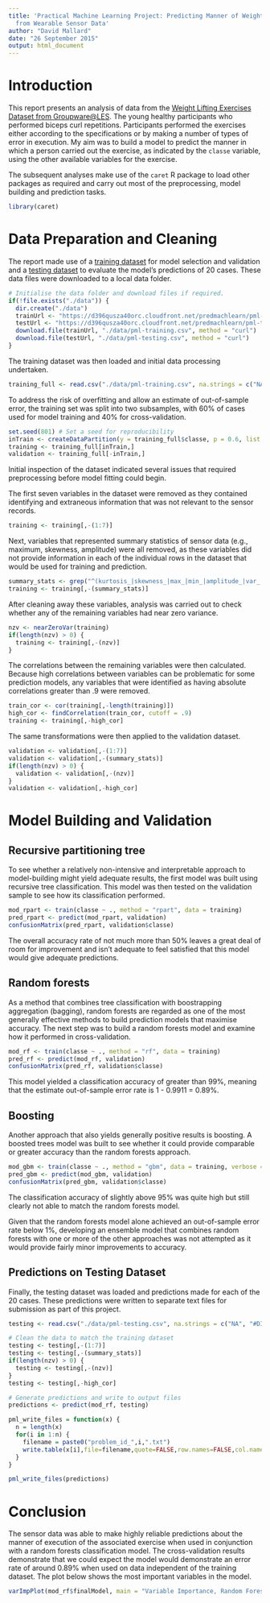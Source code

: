 ```yaml
---
title: 'Practical Machine Learning Project: Predicting Manner of Weightlifting Execution
  from Wearable Sensor Data'
author: "David Mallard"
date: "26 September 2015"
output: html_document
---
```


# Introduction

This report presents an analysis of data from the [Weight Lifting Exercises Dataset from Groupware@LES](http://groupware.les.inf.puc-rio.br/har). The young healthy participants who performed biceps curl repetitions. Participants performed the exercises either according to the specifications or by making a number of types of error in execution. My aim was to build a model to predict the manner in which a person carried out the exercise, as indicated by the `classe` variable, using the other available variables for the exercise.

The subsequent analyses make use of the `caret` R package to load other packages as required and carry out most of the preprocessing, model building and prediction tasks.

```r
library(caret)
```

# Data Preparation and Cleaning

The report made use of a [training dataset](https://d396qusza40orc.cloudfront.net/predmachlearn/pml-training.csv) for model selection and validation and a [testing dataset](https://d396qusza40orc.cloudfront.net/predmachlearn/pml-testing.csv) to evaluate the model's predictions of 20 cases. These data files were downloaded to a local data folder.

```r
# Initialise the data folder and download files if required.
if(!file.exists("./data")) {
  dir.create("./data")
  trainUrl <- "https://d396qusza40orc.cloudfront.net/predmachlearn/pml-training.csv"
  testUrl <- "https://d396qusza40orc.cloudfront.net/predmachlearn/pml-testing.csv"
  download.file(trainUrl, "./data/pml-training.csv", method = "curl")
  download.file(testUrl, "./data/pml-testing.csv", method = "curl")
}
```

The training dataset was then loaded and initial data processing undertaken.

```r
training_full <- read.csv("./data/pml-training.csv", na.strings = c("NA", "#DIV/0!"))
```

To address the risk of overfitting and allow an estimate of out-of-sample error, the training set was split into two subsamples, with 60% of cases used for model training and 40% for cross-validation.

```r
set.seed(801) # Set a seed for reproducibility
inTrain <- createDataPartition(y = training_full$classe, p = 0.6, list = FALSE)
training <- training_full[inTrain,]
validation <- training_full[-inTrain,]
```

Initial inspection of the dataset indicated several issues that required preprocessing before model fitting could begin.

The first seven variables in the dataset were removed as they contained identifying and extraneous information that was not relevant to the sensor records.

```r
training <- training[,-(1:7)]
```

Next, variables that represented summary statistics of sensor data (e.g., maximum, skewness, amplitude) were all removed, as these variables did not provide information in each of the individual rows in the dataset that would be used for training and prediction.

```r
summary_stats <- grep("^(kurtosis_|skewness_|max_|min_|amplitude_|var_|avg_|stddev_)", names(training))
training <- training[,-(summary_stats)]
```

After cleaning away these variables, analysis was carried out to check whether any of the remaining variables had near zero variance.

```r
nzv <- nearZeroVar(training)
if(length(nzv) > 0) {
  training <- training[,-(nzv)]
}
```

The correlations between the remaining variables were then calculated. Because high correlations between variables can be problematic for some prediction models, any variables that were identified as having absolute correlations greater than .9 were removed.

```r
train_cor <- cor(training[,-length(training)])
high_cor <- findCorrelation(train_cor, cutoff = .9)
training <- training[,-high_cor]
```


The same transformations were then applied to the validation dataset.

```r
validation <- validation[,-(1:7)]
validation <- validation[,-(summary_stats)]
if(length(nzv) > 0) {
  validation <- validation[,-(nzv)]
}
validation <- validation[,-high_cor]
```

# Model Building and Validation

## Recursive partitioning tree

To see whether a relatively non-intensive and interpretable approach to model-building might yield adequate results, the first model was built using recursive tree classification. This model was then tested on the validation sample to see how its classification performed.

```r
mod_rpart <- train(classe ~ ., method = "rpart", data = training)
pred_rpart <- predict(mod_rpart, validation)
confusionMatrix(pred_rpart, validation$classe)
```

The overall accuracy rate of not much more than 50% leaves a great deal of room for improvement and isn't adequate to feel satisfied that this model would give adequate predictions.

## Random forests

As a method that combines tree classification with boostrapping aggregation (bagging), random forests are regarded as one of the most generally effective methods to build prediction models that maximise accuracy. The next step was to build a random forests model and examine how it performed in cross-validation.

```r
mod_rf <- train(classe ~ ., method = "rf", data = training)
pred_rf <- predict(mod_rf, validation)
confusionMatrix(pred_rf, validation$classe)
```

This model yielded a classification accuracy of greater than 99%, meaning that the estimate out-of-sample error rate is 1 - 0.9911 = 0.89%.

## Boosting

Another approach that also yields generally positive results is boosting. A boosted trees model was built to see whether it could provide comparable or greater accuracy than the random forests approach.

```r
mod_gbm <- train(classe ~ ., method = "gbm", data = training, verbose = FALSE)
pred_gbm <- predict(mod_gbm, validation)
confusionMatrix(pred_gbm, validation$classe)
```

The classification accuracy of slightly above 95% was quite high but still clearly not able to match the random forests model.

Given that the random forests model alone achieved an out-of-sample error rate below 1%, developing an ensemble model that combines random forests with one or more of the other approaches was not attempted as it would provide fairly minor improvements to accuracy.

## Predictions on Testing Dataset

Finally, the testing dataset was loaded and predictions made for each of the 20 cases. These predictions were written to separate text files for submission as part of this project.

```r
testing <- read.csv("./data/pml-testing.csv", na.strings = c("NA", "#DIV/0!"))

# Clean the data to match the training dataset
testing <- testing[,-(1:7)]
testing <- testing[,-(summary_stats)]
if(length(nzv) > 0) {
  testing <- testing[,-(nzv)]
}
testing <- testing[,-high_cor]

# Generate predictions and write to output files
predictions <- predict(mod_rf, testing)

pml_write_files = function(x) {
  n = length(x)
  for(i in 1:n) {
    filename = paste0("problem_id_",i,".txt")
    write.table(x[i],file=filename,quote=FALSE,row.names=FALSE,col.names=FALSE)
  }
}

pml_write_files(predictions)
```

# Conclusion

The sensor data was able to make highly reliable predictions about the manner of execution of the associated exercise when used in conjunction with a random forests classification model. The cross-validation results demonstrate that we could expect the model would demonstrate an error rate of around 0.89% when used on data independent of the training dataset. The plot below shows the most important variables in the model.

```r
varImpPlot(mod_rf$finalModel, main = "Variable Importance, Random Forests Model")
```